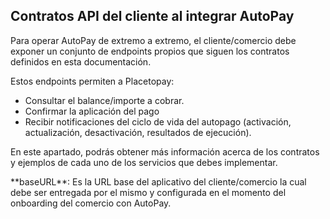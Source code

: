 
<HeroPattern />

## Contratos API del cliente al integrar AutoPay

Para operar AutoPay de extremo a extremo, el cliente/comercio debe exponer un conjunto de endpoints propios que siguen los contratos definidos en esta documentación.

Estos endpoints permiten a Placetopay:
- Consultar el balance/importe a cobrar.
- Confirmar la aplicación del pago
- Recibir notificaciones del ciclo de vida del autopago (activación, actualización, desactivación, resultados de ejecución).

En este apartado, podrás obtener más información acerca de los contratos y ejemplos de cada uno de los servicios que debes implementar.

<Note type="warning">
    **baseURL**: Es la URL base del aplicativo del cliente/comercio la cual debe ser entregada por el mismo y configurada en el momento del onboarding del comercio con AutoPay.
</Note>

<CenteredContainer>
  <ImageZoom
      src="/autopay-flow.png"
      alt="AutoPay flow"
      className="w-full h-auto shadow rounded-md my-0 transition-transform duration-300 ease-in-out cursor-pointer hover:scale-110 focus:scale-110"
  />
</CenteredContainer>
